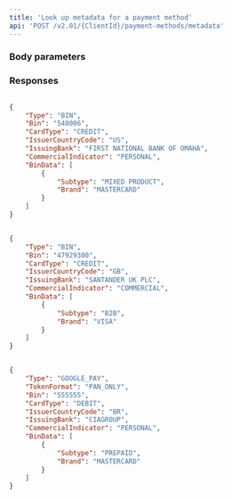 ```yaml
---
title: 'Look up metadata for a payment method'  
api: 'POST /v2.01/{ClientId}/payment-methods/metadata'  
---
```


  

### Body parameters  

<Type3 />  

<Bin1 />  

<Token />  

### Responses  

<AccordionGroup><Accordion title="200 - BIN - 6 digits">  

<Type12Response />  

<Bin1Response />  

<CardType2Response />  

<IssuerCountryCodeResponse />  

<IssuingBankResponse />  

<CommercialIndicatorResponse />  

<BinDataResponse /></Accordion><Accordion title="200 - BIN - 8 digits">  

<Type12Response />  

<Bin1Response />  

<CardType2Response />  

<IssuerCountryCodeResponse />  

<IssuingBankResponse />  

<CommercialIndicatorResponse />  

<BinDataResponse /></Accordion><Accordion title="200 - Google Pay">  

<Type12Response />  

<TokenFormatResponse />  

<Bin1Response />  

<CardType2Response />  

<IssuerCountryCodeResponse />  

<IssuingBankResponse />  

<CommercialIndicatorResponse />  

<BinDataResponse /></Accordion></AccordionGroup>  

<ResponseExample>  

```json 200 - BIN - 6 digits  

{
    "Type": "BIN",
    "Bin": "540006",
    "CardType": "CREDIT",
    "IssuerCountryCode": "US",
    "IssuingBank": "FIRST NATIONAL BANK OF OMAHA",
    "CommercialIndicator": "PERSONAL",
    "BinData": [
        {
            "Subtype": "MIXED PRODUCT",
            "Brand": "MASTERCARD"
        }
    ]
}  

 ```  

```json 200 - BIN - 8 digits  

{
    "Type": "BIN",
    "Bin": "47929300",
    "CardType": "CREDIT",
    "IssuerCountryCode": "GB",
    "IssuingBank": "SANTANDER UK PLC",
    "CommercialIndicator": "COMMERCIAL",
    "BinData": [
        {
            "Subtype": "B2B",
            "Brand": "VISA"
        }
    ]
}  

 ```  

```json 200 - Google Pay  

{
    "Type": "GOOGLE_PAY",
    "TokenFormat": "PAN_ONLY",
    "Bin": "555555",
    "CardType": "DEBIT",
    "IssuerCountryCode": "BR",
    "IssuingBank": "CIAGROUP",
    "CommercialIndicator": "PERSONAL",
    "BinData": [
        {
            "Subtype": "PREPAID",
            "Brand": "MASTERCARD"
        }
    ]
}  

 ```  

</ResponseExample>